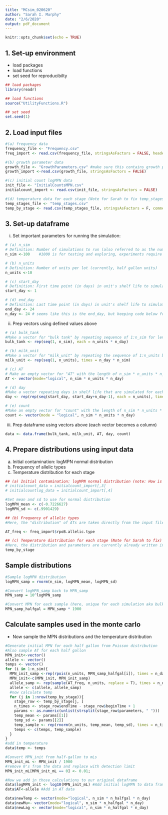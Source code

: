 ```yaml
---
title: "MCsim_020620"
author: "Sarah I. Murphy"
date: "2/6/2020"
output: pdf_document
---
```


```r
knitr::opts_chunk$set(echo = TRUE)
```

## 1. Set-up environment
* load packages
* load functions
* set seed for reproducibilty
```r
## load packages
library(readr)

## load functions
source("UtilityFunctions.R")

## set seed
set.seed(1)
```

## 2. Load input files
```r
#(a) frequency data
frequency_file <- "Frequency.csv"
freq_import <- read.csv(frequency_file, stringsAsFactors = FALSE, header = TRUE)

#(b) growth parameter data
growth_file <- "GrowthParameters.csv" #make sure this contains growth parameters & growth model name
growth_import <-read.csv(growth_file, stringsAsFactors = FALSE)

#(c) initial count logMPN data
init_file <- "InitialCountsMPN.csv"
initialcount_import <- read.csv(init_file, stringsAsFactors = FALSE)

#(d) temperature data for each stage (Note for Sarah to fix temp_stages format)
temp_stages_file <- "temp_stages.csv"
temp_by_stage <- read.csv(temp_stages_file, stringsAsFactors = F, comment.char = "#")
```

## 3. Set-up dataframe

i. Set important parameters for running the simulation:
```r
# (a) n_sim
# Definition: Number of simulations to run (also referred to as the number of bulk tanks in earlier code; i.e., 1 simulation unit = 1 bulk tank of milk)
n_sim <-100    #1000 is for testing and exploring, experiments require at least 10k

# (b) n_units 
# Definition: Number of units per lot (currently, half gallon units) 
n_units <-10

# (c) start_day 
# Definition: First time point (in days) in unit's shelf life to simulate
start_day <- 1 

# (d) end_day 
# Definition: Last time point (in days) in unit's shelf life to simulate
end_day <- 24 
n_day <- 24 # seems like this is the end_day, but keeping code below for now in case my interpretation is wrong
```

ii. Prep vectors using defined values above
```r

# (a) bulk_tank
#Make a vector for "bulk tank" by repeating sequence of 1:n_sim for length of n_units * n_day
bulk_tank <- rep(seq(1, n_sim), each = n_units * n_day)

# (b) milk_unit
#Make a vector for "milk_unit" by repeating the sequence of 1:n_units by n_day * n_sim
milk_unit <- rep(seq(1, n_units), times = n_day * n_sim) 

# (c) AT
# Make an empty vector for "AT" with the length of n_sim * n_units * n_day
AT <- vector(mode="logical", n_sim * n_units * n_day) 

# (d) day
#Make a vector repeating days in shelf life that are simulated for each simulation run (i.e., each bulk tank) 
day <- rep(rep(seq(start_day, start_day+n_day-1), each = n_units), times = n_sim) 

# (e) count
#Make an empty vector for "count" with the length of n_sim * n_units * n_day
count <- vector(mode = "logical", n_sim * n_units * n_day) 
```

iii. Prep dataframe using vectors above (each vector becomes a column)
```r
data <- data.frame(bulk_tank, milk_unit, AT, day, count)
```

## 4. Prepare distributions using input data
a. Initial contamination: logMPN normal distribution
b. Frequency of allelic types
c. Temperature distribution for each stage 
```r
## (a) Initial contamination: logMPN normal distribution (note: How is the initialcount_import data used? Where did logMPN_mean and logMPN_sd come from?)
# initialcount_data = initialcount_import[,3]
# initialcountlog_data = initialcount_import[,4]

#Set mean and sd to use for normal distribution
logMPN_mean <- c(-0.7226627) 
logMPN_sd <- c(.9901429) 

## (b) Frequency of allelic types
#Here, the "distribution" of ATs are taken directly from the input file by creating a vector of the AT in each of the rows in the the column containing the AT

AT_freq <- freq_import$rpoB.allelic.type 

## (c) Temperature distribution for each stage (Note for Sarah to fix)
#Here, the distribution and parameters are currently already written into the input file
temp_by_stage

```

## Sample distributions
```r
#Sample logMPN distribution 
logMPN_samp = rnorm(n_sim, logMPN_mean, logMPN_sd) 

#Convert logMPN_samp back to MPN_samp
MPN_samp = 10^logMPN_samp 

#Convert MPN for each sample (here, unique for each simulation aka bulk tank) to equivalent in milk unit of interest (here, unit = half gallon; 1892.71 mL in half gallon)
MPN_samp_halfgal = MPN_samp * 1900
```

## Calculate samples used in the monte carlo
+ Now sample the MPN distributions and the temperature distribution
```r
#Generate initial MPN for each half gallon from Poisson distribution
#Also sample AT for each half gallon
MPN_init<-vector()
allele <- vector()
temps <- vector()
for (i in 1:n_sim){
  MPN_init_samp <-rep(rpois(n_units, MPN_samp_halfgal[i]), times = n_day)
  MPN_init<-c(MPN_init, MPN_init_samp)
  allele_samp <- rep(sample(AT_freq, n_units, replace = T), times = n_day)
  allele <- c(allele, allele_samp)
  #now calculate temp
  for (j in 1:nrow(temp_by_stage)){
    stage_row <- temp_by_stage[j, ]
    n_times <- stage_row$endTime - stage_row$beginTime + 1
    params <- as.numeric(unlist(strsplit(stage_row$parameters, " ")))
    temp_mean <- params[[1]]
    temp_sd <- params[[2]]
    temp_sample <- rep(rnorm(n_units, temp_mean, temp_sd), times = n_times)
    temps <- c(temps, temp_sample)
  }
}
#add in temperature
data$temp <- temps
```

```r
#Convert MPN_init from half-gallon to mLs
MPN_init_mL <- MPN_init / 1900
#remove 0's from the data and replace with detection limit
MPN_init_mL[MPN_init_mL == 0] <- 0.01;

#Now we add in those calculations to our original dataframe
data$logMPN_init <- log10(MPN_init_mL) #Add initial logMPN to data frame
data$AT<-allele #Add in AT data

data$newTemp <- vector(mode="logical", n_sim * n_halfgal * n_day)
data$newMu<- vector(mode="logical", n_sim * n_halfgal * n_day)
data$newLag <- vector(mode="logical", n_sim * n_halfgal * n_day)
```


